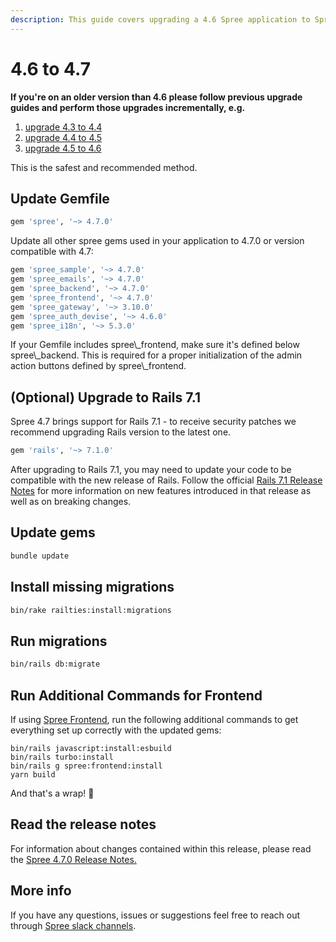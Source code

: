 ```yaml
---
description: This guide covers upgrading a 4.6 Spree application to Spree 4.7.
---
```


# 4.6 to 4.7

**If you're on an older version than 4.6 please follow previous upgrade guides and perform those upgrades incrementally, e.g.**

1. [upgrade 4.3 to 4.4](https://docs.spreecommerce.org/developer/upgrades/upgrades/4.3-to-4.4)
2. [upgrade 4.4 to 4.5](4.4-to-4.5)
3. [upgrade 4.5 to 4.6](4.5-to-4.6)

This is the safest and recommended method.

## Update Gemfile

```ruby
gem 'spree', '~> 4.7.0'
```

Update all other spree gems used in your application to 4.7.0 or version compatible with 4.7:

```ruby
gem 'spree_sample', '~> 4.7.0'
gem 'spree_emails', '~> 4.7.0'
gem 'spree_backend', '~> 4.7.0'
gem 'spree_frontend', '~> 4.7.0'
gem 'spree_gateway', '~> 3.10.0'
gem 'spree_auth_devise', '~> 4.6.0'
gem 'spree_i18n', '~> 5.3.0'
```

<Warning>
If your Gemfile includes spree\_frontend, make sure it's defined below spree\_backend. This is required for a proper initialization of the admin action buttons defined by spree\_frontend.
</Warning>

## (Optional) Upgrade to Rails 7.1

Spree 4.7 brings support for Rails 7.1 - to receive security patches we recommend upgrading Rails version to the latest one.

```ruby
gem 'rails', '~> 7.1.0'
```

After upgrading to Rails 7.1, you may need to update your code to be compatible with the new release of Rails. Follow the official [Rails 7.1 Release Notes](https://edgeguides.rubyonrails.org/7\_1\_release\_notes.html) for more information on new features introduced in that release as well as on breaking changes.

## Update gems

```bash
bundle update
```

## Install missing migrations

```bash
bin/rake railties:install:migrations
```

## Run migrations

```bash
bin/rails db:migrate
```

## Run Additional Commands for Frontend

If using [Spree Frontend](https://github.com/spree/spree\_legacy\_frontend), run the following additional commands to get everything set up correctly with the updated gems:

```
bin/rails javascript:install:esbuild
bin/rails turbo:install
bin/rails g spree:frontend:install
yarn build
```

And that's a wrap! :tada:

## Read the release notes

For information about changes contained within this release, please read the [Spree 4.7.0 Release Notes.](https://github.com/spree/spree/releases/tag/v4.7.0)

## More info

If you have any questions, issues or suggestions feel free to reach out through [Spree slack channels](http://slack.spreecommerce.org/).
